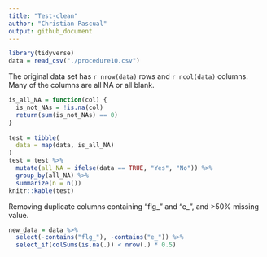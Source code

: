 ```yaml
---
title: "Test-clean"
author: "Christian Pascual"
output: github_document
---
```


```r
library(tidyverse)
data = read_csv("./procedure10.csv")
```

The original data set has `r nrow(data)` rows and `r ncol(data)` columns. Many of the columns are all NA or all blank. 

```r
is_all_NA = function(col) {
  is_not_NAs = !is.na(col)
  return(sum(is_not_NAs) == 0)
}
 
test = tibble(
  data = map(data, is_all_NA)
) 
test = test %>% 
  mutate(all_NA = ifelse(data == TRUE, "Yes", "No")) %>% 
  group_by(all_NA) %>% 
  summarize(n = n())
knitr::kable(test)
```

Removing duplicate columns containing "flg_" and "e_", and >50% missing value. 
```r
new_data = data %>% 
  select(-contains("flg_"), -contains("e_")) %>%
  select_if(colSums(is.na(.)) < nrow(.) * 0.5)
```







